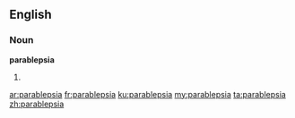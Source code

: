 ==English==

===Noun===
'''parablepsia'''

# {{plural of|parablepsy}}

[[ar:parablepsia]]
[[fr:parablepsia]]
[[ku:parablepsia]]
[[my:parablepsia]]
[[ta:parablepsia]]
[[zh:parablepsia]]